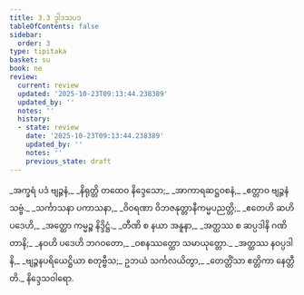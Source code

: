 ```yaml
---
title: 3.3 ဒွါဒသပဒ
tableOfContents: false
sidebar:
  order: 3
type: tipitaka
basket: su
book: ne
review:
  current: review
  updated: '2025-10-23T09:13:44.238389'
  updated_by: ''
  notes: ''
  history:
  - state: review
    date: '2025-10-23T09:13:44.238389'
    updated_by: ''
    notes: ''
    previous_state: draft
---
```



<ReviewStatus review={frontmatter.review} showDetails={true} />

<HypothesisAnnotation frontmatter={frontmatter} />

<DynamicBreadcrumb />

<Paragraph number="47" type="verses" book="ne">
_အက္ခရံ ပဒံ ဗျဉ္ဇနံ,_  
_နိရုတ္တိ တထေဝ နိဒ္ဒေသော;_  
_အာကာရဆဋ္ဌဝစနံ,_  
_ဧတ္တာဝ ဗျဉ္ဇနံ သဗ္ဗံ._  

</Paragraph>

<Paragraph number="48" type="verses" book="ne">
_သင်္ကာသနာ ပကာသနာ,_  
_ဝိဝရဏာ ဝိဘဇနုတ္တာနီကမ္မပညတ္တိ;_  
_ဧတေဟိ ဆဟိ ပဒေဟိ,_  
_အတ္ထော ကမ္မဉ္စ နိဒ္ဒိဋ္ဌံ._  

</Paragraph>

<Paragraph number="49" type="verses" book="ne">
_တီဏိ စ နယာ အနူနာ,_  
_အတ္ထဿ စ ဆပ္ပဒါနိ ဂဏိတာနိ;_  
_နဝဟိ ပဒေဟိ ဘဂဝတော,_  
_ဝစနဿတ္ထော သမာယုတ္တော._  

</Paragraph>

<Paragraph number="50" type="verses" book="ne">
_အတ္ထဿ နဝပ္ပဒါနိ,_  
_ဗျဉ္ဇနပရိယေဋ္ဌိယာ စတုဗ္ဗီသ;_  
ဥဘယံ သင်္ကလယိတွာ,_  
_တေတ္တိံသာ ဧတ္တိကာ နေတ္တီတိ._  


</Paragraph>

<Paragraph number="51" type="center" book="ne">
နိဒ္ဒေသဝါရော.
</Paragraph>